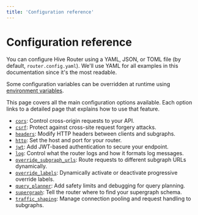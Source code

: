 ```yaml
---
title: 'Configuration reference'
---
```


# Configuration reference

You can configure Hive Router using a YAML, JSON, or TOML file (by default, `router.config.yaml`).
We'll use YAML for all examples in this documentation since it's the most readable.

Some configuration variables can be overridden at runtime using
[environment variables](./environment-variables).

This page covers all the main configuration options available. Each option links to a detailed page
that explains how to use that feature.

- [`cors`](./configuration/cors): Control cross-origin requests to your API.
- [`csrf`](./configuration/csrf): Protect against cross-site request forgery attacks.
- [`headers`](./configuration/headers): Modify HTTP headers between clients and subgraphs.
- [`http`](./configuration/http): Set the host and port for your router.
- [`jwt`](./configuration/jwt): Add JWT-based authentication to secure your endpoint.
- [`log`](./configuration/log): Control what the router logs and how it formats log messages.
- [`override_subgraph_urls`](./configuration/override_subgraph_urls): Route requests to different
  subgraph URLs dynamically.
- [`override_labels`](./configuration/override_labels): Dynamically activate or deactivate
  progressive override labels.
- [`query_planner`](./configuration/query_planner): Add safety limits and debugging for query
  planning.
- [`supergraph`](./configuration/supergraph): Tell the router where to find your supergraph schema.
- [`traffic_shaping`](./configuration/traffic_shaping): Manage connection pooling and request
  handling to subgraphs.
